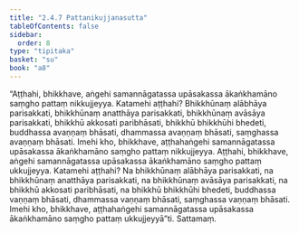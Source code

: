 ```yaml
---
title: "2.4.7 Pattanikujjanasutta"
tableOfContents: false
sidebar:
  order: 8
type: "tipitaka"
basket: "su"
book: "a8"
---
```



<DynamicBreadcrumb />

<Division number="87" book="a8">

<Paragraph number="840" book="a8">
“Aṭṭhahi, bhikkhave, aṅgehi samannāgatassa upāsakassa ākaṅkhamāno saṃgho pattaṃ nikkujjeyya. Katamehi aṭṭhahi? Bhikkhūnaṃ alābhāya parisakkati, bhikkhūnaṃ anatthāya parisakkati, bhikkhūnaṃ avāsāya parisakkati, bhikkhū akkosati paribhāsati, bhikkhū bhikkhūhi bhedeti, buddhassa avaṇṇaṃ bhāsati, dhammassa avaṇṇaṃ bhāsati, saṃghassa avaṇṇaṃ bhāsati. Imehi kho, bhikkhave, aṭṭhahaṅgehi samannāgatassa upāsakassa ākaṅkhamāno saṃgho pattaṃ nikkujjeyya.
</Paragraph>

<Paragraph number="841" book="a8">
Aṭṭhahi, bhikkhave, aṅgehi samannāgatassa upāsakassa ākaṅkhamāno saṃgho pattaṃ ukkujjeyya. Katamehi aṭṭhahi? Na bhikkhūnaṃ alābhāya parisakkati, na bhikkhūnaṃ anatthāya parisakkati, na bhikkhūnaṃ avāsāya parisakkati, na bhikkhū akkosati paribhāsati, na bhikkhū bhikkhūhi bhedeti, buddhassa vaṇṇaṃ bhāsati, dhammassa vaṇṇaṃ bhāsati, saṃghassa vaṇṇaṃ bhāsati. Imehi kho, bhikkhave, aṭṭhahaṅgehi samannāgatassa upāsakassa ākaṅkhamāno saṃgho pattaṃ ukkujjeyyā”ti.

</Paragraph>
</Division>

<Paragraph number="842" type="center" book="a8">
Sattamaṃ.
</Paragraph>
